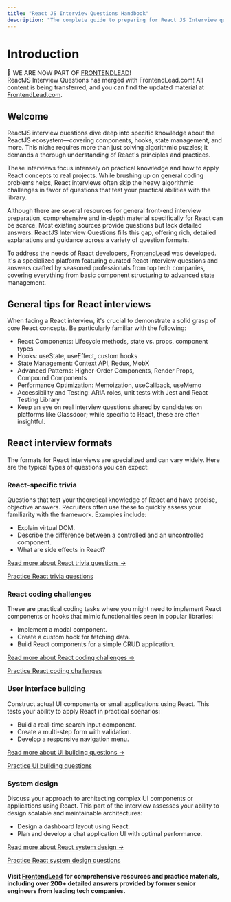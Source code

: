 ```yaml
---
title: "React JS Interview Questions Handbook"
description: "The complete guide to preparing for React JS Interview questions with solutions, including HTML, CSS, Javascript, Typescript, and more."
---
```




# Introduction


<Banner>
    <div style={{ fontWeight: 'bold', fontSize: '18px' }} >
        <FontAwesomeIcon style={{display: 'inline', marginRight: '10px'}} icon={faInfoCircle} width="24" /> <span>🎉  WE ARE NOW PART OF <a href="https://frontendlead.com?utm_source=reactjsinterview" style={{ color: '#006a96' }}>FRONTENDLEAD</a>!</span>
    </div>
    ReactJS Interview Questions has merged with FrontendLead.com! All content is being transferred, and you can find the updated material at <a href="https://frontendlead.com?utm_source=reactjsinterview">FrontendLead.com</a>.
</Banner>

## Welcome

ReactJS interview questions dive deep into specific knowledge about the ReactJS ecosystem—covering components, hooks, state management, and more. This niche requires more than just solving algorithmic puzzles; it demands a thorough understanding of React's principles and practices.

These interviews focus intensely on practical knowledge and how to apply React concepts to real projects. While brushing up on general coding problems helps, React interviews often skip the heavy algorithmic challenges in favor of questions that test your practical abilities with the library.

Although there are several resources for general front-end interview preparation, comprehensive and in-depth material specifically for React can be scarce. Most existing sources provide questions but lack detailed answers. ReactJS Interview Questions fills this gap, offering rich, detailed explanations and guidance across a variety of question formats.

To address the needs of React developers, [FrontendLead](https://frontendlead.com?utm_source=reactjsinterview) was developed. It's a specialized platform featuring curated React interview questions and answers crafted by seasoned professionals from top tech companies, covering everything from basic component structuring to advanced state management.

## General tips for React interviews

When facing a React interview, it's crucial to demonstrate a solid grasp of core React concepts. Be particularly familiar with the following:

- React Components: Lifecycle methods, state vs. props, component types
- Hooks: useState, useEffect, custom hooks
- State Management: Context API, Redux, MobX
- Advanced Patterns: Higher-Order Components, Render Props, Compound Components
- Performance Optimization: Memoization, useCallback, useMemo
- Accessibility and Testing: ARIA roles, unit tests with Jest and React Testing Library
- Keep an eye on real interview questions shared by candidates on platforms like Glassdoor; while specific to React, these are often insightful.

## React interview formats

The formats for React interviews are specialized and can vary widely. Here are the typical types of questions you can expect:

### React-specific trivia

Questions that test your theoretical knowledge of React and have precise, objective answers. Recruiters often use these to quickly assess your familiarity with the framework. Examples include:

- Explain virtual DOM.
- Describe the difference between a controlled and an uncontrolled component.
- What are side effects in React?

[Read more about React trivia questions →](https://frontendlead.com?utm_source=reactjsinterview)

[Practice React trivia questions](https://frontendlead.com?utm_source=reactjsinterview)

### React coding challenges

These are practical coding tasks where you might need to implement React components or hooks that mimic functionalities seen in popular libraries:

- Implement a modal component.
- Create a custom hook for fetching data.
- Build React components for a simple CRUD application.

[Read more about React coding challenges →](https://frontendlead.com?utm_source=reactjsinterview)

[Practice React coding challenges](https://frontendlead.com?utm_source=reactjsinterview)

### User interface building

Construct actual UI components or small applications using React. This tests your ability to apply React in practical scenarios:

- Build a real-time search input component.
- Create a multi-step form with validation.
- Develop a responsive navigation menu.

[Read more about UI building questions →](https://frontendlead.com?utm_source=reactjsinterview)

[Practice UI building questions](https://frontendlead.com?utm_source=reactjsinterview)

### System design

Discuss your approach to architecting complex UI components or applications using React. This part of the interview assesses your ability to design scalable and maintainable architectures:

- Design a dashboard layout using React.
- Plan and develop a chat application UI with optimal performance.

[Read more about React system design →](https://frontendlead.com?utm_source=reactjsinterview)

[Practice React system design questions](https://frontendlead.com?utm_source=reactjsinterview)

#### Visit [FrontendLead](https://frontendlead.com?utm_source=reactjsinterview) for comprehensive resources and practice materials, including over 200+ detailed answers provided by former senior engineers from leading tech companies.


